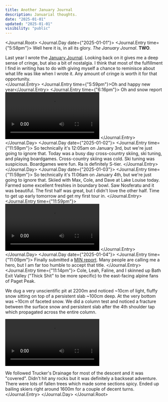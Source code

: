 ```yaml
---
title: Another January Journal
description: Januarial thoughts.
date: "2025-01-01"
updated: "2025-01-01"
visibility: "public"
---
```


<Journal.Root>
<Journal.Day date={"2025-01-01"}>
<Journal.Entry time={"5:58pm"}>
Well here it is, in all its glory. *The January Journal*. **TWO**.  

Last year I wrote the [January Journal](/writing/january-journal). Looking back on it gives me a deep sense of cringe, but also a bit of nostalgia. I think that most of the fulfillment I find in writing has to do with giving myself a chance to reminisce about what life was like when I wrote it. Any amount of cringe is worth it for that opportunity.  
</Journal.Entry>
<Journal.Entry time={"5:59pm"}>Oh and happy new year</Journal.Entry>
<Journal.Entry time={"6:16pm"}>
Oh and snow report  
<Video height={1920} width={1080}>
  <source src="/videos/another-january-journal/snow-report-1.mp4" type="video/mp4" />
</Video>
</Journal.Entry>
</Journal.Day>
<Journal.Day date={"2025-01-02"}>
<Journal.Entry time={"11:59pm"}>
So technically it's 12:05am on January 3rd, but we're just going to ignore that. Today was a busy day cross-country skiing, ski tuning, and playing boardgames. Cross-country skiing was cold. Ski tuning was suspicious. Boardgames were fun. Ra is definitely S-tier. 
</Journal.Entry>
</Journal.Day>
<Journal.Day date={"2025-01-03"}>
<Journal.Entry time={"11:59pm"}>
So technically it's 11:06am on January 4th, but we're just going to ignore that. Skiied with Max, Cole, and Dave at Lake Louise today. Farmed some excellent freshies in boundary bowl. Saw Nosferatu and it was beautiful. The first half was great, but I didn't love the other half. Time to get up early tomorrow and get my first tour in.
</Journal.Entry>
<Journal.Entry time={"11:59pm"}>
<Video height={1920} width={1080}>
  <source src="/videos/another-january-journal/snow-report-2.mp4" type="video/mp4" />
</Video>
</Journal.Entry>
</Journal.Day>
<Journal.Day date={"2025-01-04"}>
<Journal.Entry time={"11:09pm"}>
Finally submitted a [MIN report](https://avalanche.ca/map?panel=mountain-information-network-submissions%2F445089b0-cb2a-11ef-b55b-0a58a9feac02). Many people are calling me a hero, but I am far too humble to accept that title.
</Journal.Entry>
<Journal.Entry time={"11:14pm"}>
Cole, Leah, Faline, and I skinned up Bath Exit Valley ("Thick Shit" to be more specific) to the east-facing alpine fans of Paget Peak.

We dug a very unscientific pit at 2200m and noticed ~10cm of light, fluffy snow sitting on top of a persistent slab ~100cm deep. At the very bottom was ~10cm of faceted snow. We did a column test and noticed a fracture between the surface snow and persistent slab after the 4th shoulder tap which propagated across the entire column.

<Video height={1080} width={1920}>
  <source src="/videos/another-january-journal/column-test.mp4" type="video/mp4" />
</Video>

We followed Trucker's Drainage for most of the descent and it was "covered". Didn't hit any rocks but it was definitely a backseat adventure. There were lots of fallen trees which made some sections spicy. Ended up bailing skiers right around 1600m for a couple of decent turns.
</Journal.Entry>
</Journal.Day>
</Journal.Root>
